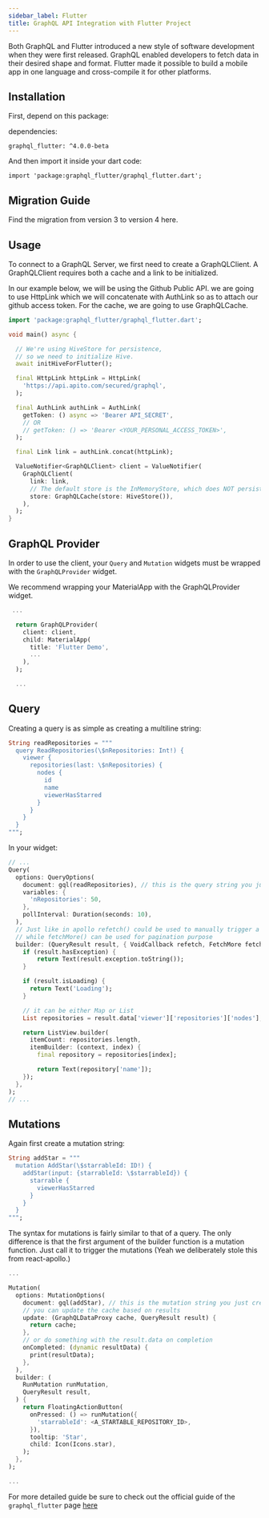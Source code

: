 ```yaml
---
sidebar_label: Flutter
title: GraphQL API Integration with Flutter Project
---
```

<head>
    <meta property="og:type" content="article" />
</head>


Both GraphQL and Flutter introduced a new style of software development when they were first released.
GraphQL enabled developers to fetch data in their desired shape and format. Flutter made it possible to build a mobile app in one language and cross-compile it for other platforms.

## Installation
First, depend on this package:

dependencies:
```
graphql_flutter: ^4.0.0-beta
```

And then import it inside your dart code:
```
import 'package:graphql_flutter/graphql_flutter.dart';
```

## Migration Guide
Find the migration from version 3 to version 4 here.

## Usage
To connect to a GraphQL Server, we first need to create a GraphQLClient. A GraphQLClient requires both a cache and a link to be initialized.

In our example below, we will be using the Github Public API. we are going to use HttpLink which we will concatenate with AuthLink so as to
attach our github access token. For the cache, we are going to use GraphQLCache.

<ApiSecretNote />

```dart
import 'package:graphql_flutter/graphql_flutter.dart';

void main() async {

  // We're using HiveStore for persistence,
  // so we need to initialize Hive.
  await initHiveForFlutter();

  final HttpLink httpLink = HttpLink(
    'https://api.apito.com/secured/graphql',
  );

  final AuthLink authLink = AuthLink(
    getToken: () async => 'Bearer API_SECRET',
    // OR
    // getToken: () => 'Bearer <YOUR_PERSONAL_ACCESS_TOKEN>',
  );

  final Link link = authLink.concat(httpLink);

  ValueNotifier<GraphQLClient> client = ValueNotifier(
    GraphQLClient(
      link: link,
      // The default store is the InMemoryStore, which does NOT persist to disk
      store: GraphQLCache(store: HiveStore()),
    ),
  );
}

```

## GraphQL Provider

In order to use the client, your `Query` and `Mutation` widgets must be wrapped with the `GraphQLProvider` widget.

We recommend wrapping your MaterialApp with the GraphQLProvider widget.

```dart
 ...

  return GraphQLProvider(
    client: client,
    child: MaterialApp(
      title: 'Flutter Demo',
      ...
    ),
  );

  ...
```

## Query
Creating a query is as simple as creating a multiline string:

```dart
String readRepositories = """
  query ReadRepositories(\$nRepositories: Int!) {
    viewer {
      repositories(last: \$nRepositories) {
        nodes {
          id
          name
          viewerHasStarred
        }
      }
    }
  }
""";
```
In your widget:

```dart
// ...
Query(
  options: QueryOptions(
    document: gql(readRepositories), // this is the query string you just created
    variables: {
      'nRepositories': 50,
    },
    pollInterval: Duration(seconds: 10),
  ),
  // Just like in apollo refetch() could be used to manually trigger a refetch
  // while fetchMore() can be used for pagination purpose
  builder: (QueryResult result, { VoidCallback refetch, FetchMore fetchMore }) {
    if (result.hasException) {
        return Text(result.exception.toString());
    }

    if (result.isLoading) {
      return Text('Loading');
    }

    // it can be either Map or List
    List repositories = result.data['viewer']['repositories']['nodes'];

    return ListView.builder(
      itemCount: repositories.length,
      itemBuilder: (context, index) {
        final repository = repositories[index];

        return Text(repository['name']);
    });
  },
);
// ...
```

## Mutations
Again first create a mutation string:

```dart
String addStar = """
  mutation AddStar(\$starrableId: ID!) {
    addStar(input: {starrableId: \$starrableId}) {
      starrable {
        viewerHasStarred
      }
    }
  }
""";
```

The syntax for mutations is fairly similar to that of a query. The only difference is that the first argument of the builder function is a mutation function. Just call it to trigger the mutations (Yeah we deliberately stole this from react-apollo.)

```dart
...

Mutation(
  options: MutationOptions(
    document: gql(addStar), // this is the mutation string you just created
    // you can update the cache based on results
    update: (GraphQLDataProxy cache, QueryResult result) {
      return cache;
    },
    // or do something with the result.data on completion
    onCompleted: (dynamic resultData) {
      print(resultData);
    },
  ),
  builder: (
    RunMutation runMutation,
    QueryResult result,
  ) {
    return FloatingActionButton(
      onPressed: () => runMutation({
        'starrableId': <A_STARTABLE_REPOSITORY_ID>,
      }),
      tooltip: 'Star',
      child: Icon(Icons.star),
    );
  },
);

...
```

For more detailed guide be sure to check out the official guide of the `graphql_flutter` page  [here](https://pub.dev/packages/graphql_flutter)
